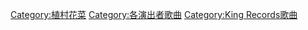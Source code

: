 [[Category:植村花菜|Category:植村花菜]]
[[Category:各演出者歌曲|Category:各演出者歌曲]]
[[Category:King_Records歌曲|Category:King Records歌曲]]